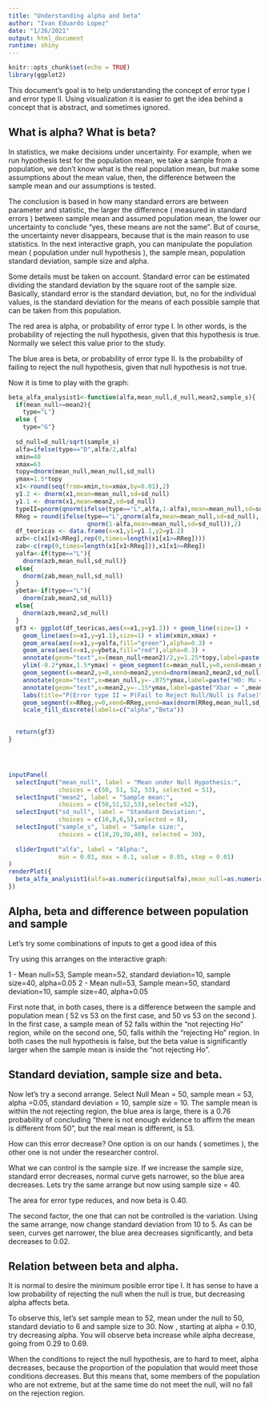 ```yaml
---
title: "Understanding alpha and beta"
author: "Ivan Eduardo Lopez"
date: "1/26/2021"
output: html_document
runtime: shiny
---
```


```r
knitr::opts_chunk$set(echo = TRUE)
library(ggplot2)
```

This document's goal is to help understanding the concept of error type I and error type II. Using visualization it is easier to get the idea behind a concept that is abstract, and sometimes ignored.


## What is alpha? What is beta?

In statistics, we make decisions under uncertainty. For example, when we run hypothesis test for the population mean, we take a sample from a population, we don't know what is the real population mean, but make some assumptions about the mean value, then, the difference between the sample mean and our assumptions is tested.

The conclusion is based in how many standard errors are between parameter and statistic, the larger the difference ( measured in standard errors ) between sample mean and assumed population mean, the lower our uncertainty to conclude "yes, these means are not the same". But of course, the uncertainty never disappears, because that is the main reason to use statistics. In the next interactive graph, you can manipulate the population mean ( population under null hypothesis ), the sample mean, population standard deviation, sample size and alpha. 

Some details must be taken on account. Standard error can be estimated dividing the standard deviation by the square root of the sample size. Basically, standard error is the standard deviation, but, no for the individual values, is the standard deviation for the means of each possible sample that can be taken from this population.

The red area is alpha, or probability of error type I. In other words, is the probability of rejecting the null hypothesis, given that this hypothesis is true. Normally we select this value prior to the study.

The blue area is beta, or probability of error type II. Is the probability of failing to reject the null hypothesis, given that null hypothesis is not true.

Now it is time to play with the graph:

```r

beta_alfa_analysist1<-function(alfa,mean_null,d_null,mean2,sample_s){
  if(mean_null>=mean2){
    type="L"}
  else {
    type="G"}
  
  sd_null=d_null/sqrt(sample_s)
  alfa=ifelse(type=="D",alfa/2,alfa)
  xmin=40
  xmax=63
  topy=dnorm(mean_null,mean_null,sd_null)
  ymax=1.5*topy
  x1<-round(seq(from=xmin,to=xmax,by=0.01),2)
  y1.2 <- dnorm(x1,mean=mean_null,sd=sd_null)  
  y1.1 <- dnorm(x1,mean=mean2,sd=sd_null)
  typeII=pnorm(qnorm(ifelse(type=="L",alfa,1-alfa),mean=mean_null,sd=sd_null),mean=mean2,sd=sd_null,lower.tail = ifelse(type=="G",TRUE,FALSE))
  RReg = round(ifelse(type=="L",qnorm(alfa,mean=mean_null,sd=sd_null),
                      qnorm(1-alfa,mean=mean_null,sd=sd_null)),2)
  df_teoricas <- data.frame(x=x1,y1=y1.1,y2=y1.2)
  azb<-c(x1[x1<RReg],rep(0,times=length(x1[x1>=RReg])))
  zab<-c(rep(0,times=length(x1[x1<RReg])),x1[x1>=RReg])
  yalfa<-if(type=="L"){
    dnorm(azb,mean_null,sd_null)}
  else{
    dnorm(zab,mean_null,sd_null)
  }
  ybeta<-if(type=="L"){
    dnorm(zab,mean2,sd_null)}
  else{
    dnorm(azb,mean2,sd_null)
  }
  gf3 <- ggplot(df_teoricas,aes(x=x1,y=y1.2)) + geom_line(size=1) + 
    geom_line(aes(x=x1,y=y1.1),size=1) + xlim(xmin,xmax) +
    geom_area(aes(x=x1,y=yalfa,fill="green"),alpha=0.3) +
    geom_area(aes(x=x1,y=ybeta,fill="red"),alpha=0.3) +
    annotate(geom="text",x=(mean_null+mean2)/2,y=1.25*topy,label=paste("Beta:",round(typeII,2)))+
    ylim(-0.2*ymax,1.5*ymax) + geom_segment(x=mean_null,y=0,xend=mean_null,yend=topy,linetype="dashed") + 
    geom_segment(x=mean2,y=0,xend=mean2,yend=dnorm(mean2,mean2,sd_null),linetype="dashed") +
    annotate(geom="text",x=mean_null,y=-.075*ymax,label=paste("H0: Mu = ",mean_null),size=2.5) +
    annotate(geom="text",x=mean2,y=-.15*ymax,label=paste("Xbar = ",mean2),size=2.5) +
    labs(title="P(Error type II = P(Fail to Reject Null/Null is False)", x="x",y="Value for PDF normal") +
    geom_segment(x=RReg,y=0,xend=RReg,yend=max(dnorm(RReg,mean_null,sd_null),dnorm(RReg,mean2,sd_null)),size=1,color="black") +
    scale_fill_discrete(labels=c("alpha","Beta"))

  
  return(gf3)
}




inputPanel(
  selectInput("mean_null", label = "Mean under Null Hypothesis:",
              choices = c(50, 51, 52, 53), selected = 51),
  selectInput("mean2", label = "Sample mean:",
              choices = c(50,51,52,53),selected =52),
  selectInput("sd_null", label = "Standard Deviation:",
              choices = c(10,8,6,5),selected = 8),
  selectInput("sample_s", label = "Sample size:",
              choices = c(10,20,30,40), selected = 30),
  
  sliderInput("alfa", label = "Alpha:",
              min = 0.01, max = 0.1, value = 0.05, step = 0.01)
)
renderPlot({
  beta_alfa_analysist1(alfa=as.numeric(input$alfa),mean_null=as.numeric(input$mean_null),d_null=as.numeric(input$sd_null),mean2=as.numeric(input$mean2),sample_s=as.numeric(input$sample_s))
})
```

## Alpha, beta and difference between population and sample

Let's try some combinations of inputs to get a good idea of this 

Try using this arranges on the interactive graph:

1 - Mean null=53, Sample mean=52, standard deviation=10, sample size=40, alpha=0.05
2 - Mean null=53, Sample mean=50, standard deviation=10, sample size=40, alpha=0.05

First note that, in both cases, there is a difference between the sample and population mean ( 52 vs 53 on the first case, and 50 vs 53 on the second ). In the first case, a sample mean of 52 falls within the "not rejecting Ho" region, while on the second one, 50, falls withih the "rejecting Ho" region. In both cases the null hypothesis is false, but the beta value is significantly larger when the sample mean is inside the "not rejecting Ho". 

## Standard deviation, sample size and beta.

Now let's try a second arrange. Select Null Mean = 50, sample mean = 53, alpha =0.05, standard deviation = 10, sample size = 10. The sample mean is within the not rejecting region, the blue area is large, there is a 0.76 probability of concluding "there is not enough evidence to affirm the mean is different from 50", but the real mean is different, is 53.

How can this error decrease? One option is on our hands ( sometimes ), the other one is not under the researcher control.

What we can control is the sample size. If we increase the sample size, standard error decreases, normal curve gets narrower, so the blue area decreases. Lets try the same arrange but now using sample size = 40.

The area for error type reduces, and now beta is 0.40.

The second factor, the one that can not be controlled is the variation. Using the same arrange, now change standard deviation from 10 to 5. As can be seen, curves get narrower, the blue area decreases significantly, and beta decreases to 0.02.

## Relation between beta and alpha.

It is normal to desire the minimum posible error tipe I. It has sense to have a low probability of rejecting the null when the null is true, but decreasing alpha affects beta. 

To observe this, let's set sample mean to 52, mean under the null to 50, standard deviatio to 6 and sample size to 30. Now , starting at alpha = 0.10, try decreasing alpha. You will observe beta increase while alpha decrease, going from 0.29 to 0.69. 

When the conditions to reject the null hypothesis, are to hard to meet, alpha decreases, because the proportion of the population that would meet those conditions decreases. But this means that, some members of the population who are not extreme, but at the same time do not meet the null, will no fall on the rejection region.







